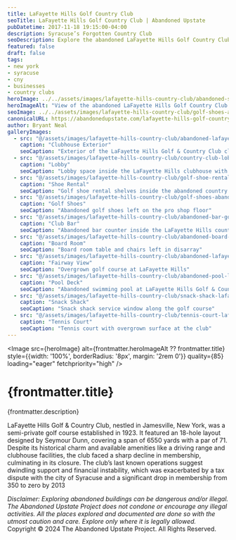```yaml
---
title: LaFayette Hills Golf Country Club
seoTitle: LaFayette Hills Golf Country Club | Abandoned Upstate
pubDatetime: 2017-11-18 19:15:00-04:00
description: Syracuse’s Forgotten Country Club
seoDescription: Explore the abandoned LaFayette Hills Golf Country Club south of Syracuse, New York, complete with empty clubhouses, tennis courts, and a drained pool.
featured: false
draft: false
tags:
- new york
- syracuse
- cny
- businesses
- country clubs
heroImage: ../../assets/images/lafayette-hills-country-club/abandoned-syracuse-ny-lafayette-hills-gold-country-club.jpg
heroImageAlt: "View of the abandoned LaFayette Hills Golf Country Club clubhouse from the course"
seoImage: ../../assets/images/lafayette-hills-country-club/golf-shoes-abandoned-country-club-ny.jpg
canonicalURL: https://abandonedupstate.com/lafayette-hills-golf-country-club/
author: Bryant Neal
galleryImages:
  - src: "@/assets/images/lafayette-hills-country-club/abandoned-lafayette-hills-golf-country-club-syracuse.jpg"
    caption: "Clubhouse Exterior"
    seoCaption: "Exterior of the LaFayette Hills Golf & Country Club clubhouse"
  - src: "@/assets/images/lafayette-hills-country-club/country-club-lobby-abandoned-ny.jpg"
    caption: "Lobby"
    seoCaption: "Lobby space inside the LaFayette Hills clubhouse with lounge chairs"
  - src: "@/assets/images/lafayette-hills-country-club/golf-shoe-rental-lafayette-hills-golf-country-club.jpg"
    caption: "Shoe Rental"
    seoCaption: "Golf shoe rental shelves inside the abandoned country club"
  - src: "@/assets/images/lafayette-hills-country-club/golf-shoes-abandoned-country-club-ny.jpg"
    caption: "Golf Shoes"
    seoCaption: "Abandoned golf shoes left on the pro shop floor"
  - src: "@/assets/images/lafayette-hills-country-club/abandoned-bar-golf-coarse-upstate-ny.jpg"
    caption: "Club Bar"
    seoCaption: "Abandoned bar counter inside the LaFayette Hills country club"
  - src: "@/assets/images/lafayette-hills-country-club/abandoned-board-room-syracuse-ny.jpg"
    caption: "Board Room"
    seoCaption: "Board room table and chairs left in disarray"
  - src: "@/assets/images/lafayette-hills-country-club/abandoned-lafayette-hills-country-club.jpg"
    caption: "Fairway View"
    seoCaption: "Overgrown golf course at LaFayette Hills"
  - src: "@/assets/images/lafayette-hills-country-club/abandoned-pool-lafayette-hills-golf-country-club.jpg"
    caption: "Pool Deck"
    seoCaption: "Abandoned swimming pool at LaFayette Hills Golf & Country Club"
  - src: "@/assets/images/lafayette-hills-country-club/snack-shack-lafayette-hills-golf-country-club.jpg"
    caption: "Snack Shack"
    seoCaption: "Snack shack service window along the golf course"
  - src: "@/assets/images/lafayette-hills-country-club/tennis-court-lafayette-hills-golf-country-club-syr-ny.jpg"
    caption: "Tennis Court"
    seoCaption: "Tennis court with overgrown surface at the club"
---
```















<Image 
  src={heroImage} 
  alt={frontmatter.heroImageAlt ?? frontmatter.title}
  style={{width: '100%', borderRadius: '8px', margin: '2rem 0'}}
  quality={85}
  loading="eager"
  fetchpriority="high"
/>

# {frontmatter.title}
<p className="post-tagline" style={{ color: "#b9975c" }}>{frontmatter.description}</p>

LaFayette Hills Golf & Country Club, nestled in Jamesville, New York, was a semi-private golf course established in 1923. It featured an 18-hole layout designed by Seymour Dunn, covering a span of 6550 yards with a par of 71. Despite its historical charm and available amenities like a driving range and clubhouse facilities, the club faced a sharp decline in membership, culminating in its closure. The club’s last known operations suggest dwindling support and financial instability, which was exacerbated by a tax dispute with the city of Syracuse and a significant drop in membership from 350 to zero by 2013


<GalleryLightbox galleryId="lafayette-hills" images={frontmatter.galleryImages} />

<div style={{textAlign: 'center', margin: '3rem 0 1rem'}}>
  <em>Disclaimer: Exploring abandoned buildings can be dangerous and/or illegal. The Abandoned Upstate Project does not condone or encourage any illegal activities. All the places explored and documented are done so with the utmost caution and care. Explore only where it is legally allowed.</em>
</div>

<div style={{textAlign: 'center', fontSize: '0.85rem', color: 'var(--color-text-muted)', marginBottom: '3rem'}}>
  Copyright © 2024 The Abandoned Upstate Project. All Rights Reserved.
</div>
